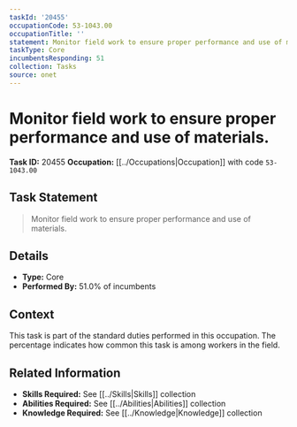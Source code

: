 ```yaml
---
taskId: '20455'
occupationCode: 53-1043.00
occupationTitle: ''
statement: Monitor field work to ensure proper performance and use of materials.
taskType: Core
incumbentsResponding: 51
collection: Tasks
source: onet
---
```

# Monitor field work to ensure proper performance and use of materials.

**Task ID:** 20455
**Occupation:** [[../Occupations|Occupation]] with code `53-1043.00`

## Task Statement

> Monitor field work to ensure proper performance and use of materials.

## Details

- **Type:** Core
- **Performed By:** 51.0% of incumbents

## Context

This task is part of the standard duties performed in this occupation. The percentage indicates how common this task is among workers in the field.

## Related Information

- **Skills Required:** See [[../Skills|Skills]] collection
- **Abilities Required:** See [[../Abilities|Abilities]] collection
- **Knowledge Required:** See [[../Knowledge|Knowledge]] collection
